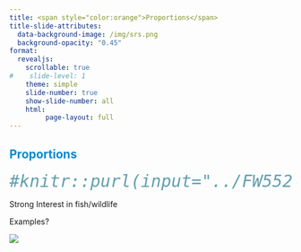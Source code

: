 ```yaml
---
title: <span style="color:orange">Proportions</span>
title-slide-attributes:
  data-background-image: /img/srs.png
  background-opacity: "0.45"
format:
  revealjs:
    scrollable: true
#    slide-level: 1
    theme: simple
    slide-number: true
    show-slide-number: all
    html:
         page-layout: full
---
```



## [Proportions]{style="color:#078BCD;"}


```{=html}
<style type="text/css">

code.r{
  font-size: 30px;
}
</style>
```

```r
#knitr::purl(input="../FW552/Proportions.qmd",output="../FW552/Proportions.r")
```


Strong Interest in fish/wildlife

Examples?

![](../img/proportion.png)